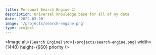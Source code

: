 ```yaml
---
title: Personal Search Engine 😌
description: Universal knowledge base for all of my data
date: '2022-03-20'
image: '/projects/search-engine.png'
type: project
---
```


<Image
  alt={`Search Engine`}
  src={`/projects/search-engine.png`}
  width={1440}
  height={960}
  priority
/>
